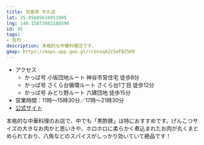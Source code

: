 ```yaml
---
title: 百香亭 牛久店
lat: 35.95605616911905
lng: 140.15873082180596
id: 45
tags:
- 百均
description: 本格的な中華料理店です。
gmap: https://maps.app.goo.gl/rcbnxqA2z5eFBZ5K9
---
```


<LinkedImage
  basename="aqours_forever_/hyakkatei"
/>

- アクセス
  - かっぱ号 小坂団地ルート 神谷市営住宅 徒歩8分
  - かっぱ号 さくら台循環ルート さくら台1丁目 徒歩12分
  - かっぱ号 みどり野ルート 六建団地 徒歩15分
- 営業時間：11時～15時30分／17時～21時30分
- [公式サイト](https://www.tsukubahkt.com/)

本格的な中華料理のお店で、中でも「黒酢豚」は特におすすめです。げんこつサイズの大きなお肉かと思いきや、ホロホロに柔らかく煮込まれたお肉が丸くまとめられており、八角などのスパイスがしっかり効いていて絶品です！


